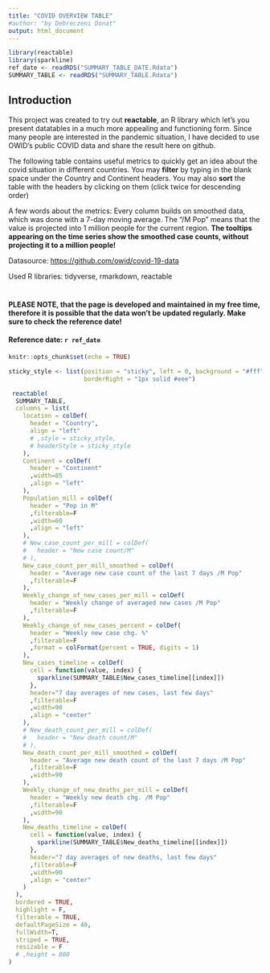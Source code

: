 ```yaml
---
title: "COVID OVERVIEW TABLE"
#author: "by Debreczeni Donat"
output: html_document
---
```

```r
library(reactable)
library(sparkline)
ref_date <- readRDS("SUMMARY_TABLE_DATE.Rdata")
SUMMARY_TABLE <- readRDS("SUMMARY_TABLE.Rdata")
```
## Introduction
This project was created to try out **reactable**, an R library which let's you present datatables in a much more appealing and functioning form. Since many people are interested in the pandemic situation, I have decided to use OWID's public COVID data and share the result here on github.

The following table contains useful metrics to quickly get an idea about the covid situation in different countries. You may **filter** by typing in the blank space under the Country and Continent headers. You may also **sort** the table with the headers by clicking on them (click twice for descending order)

A few words about the metrics: Every column builds on smoothed data, which was done with a 7-day moving average. The "/M Pop" means that the value is projected into 1 million people for the current region. **The tooltips appearing on the time series show the smoothed case counts, without projecting it to a million people!** 

####### Datasource: <https://github.com/owid/covid-19-data>
####### Used R libraries: tidyverse, rmarkdown, reactable
#
#### **PLEASE NOTE, that the page is developed and maintained in my free time, therefore it is possible that the data won't be updated regularly. Make sure to check the reference date!**
#### Reference date: **`r ref_date`**

```r
knitr::opts_chunk$set(echo = TRUE)

```

```r
sticky_style <- list(position = "sticky", left = 0, background = "#fff", zIndex = 1,
                     borderRight = "1px solid #eee")

 reactable(
  SUMMARY_TABLE,
  columns = list(
    location = colDef(
      header = "Country",
      align = "left"
      # ,style = sticky_style,
      # headerStyle = sticky_style
    ),
    Continent = colDef(
      header = "Continent"
      ,width=85
      ,align = "left"
    ),
    Population_mill = colDef(
      header = "Pop in M"
      ,filterable=F
      ,width=60
      ,align = "left"
    ),
    # New_case_count_per_mill = colDef(
    #   header = "New case count/M"
    # ),
    New_case_count_per_mill_smoothed = colDef(
      header = "Average new case count of the last 7 days /M Pop"
      ,filterable=F
    ),
    Weekly_change_of_new_cases_per_mill = colDef(
      header = "Weekly change of averaged new cases /M Pop"
      ,filterable=F
    ),
    Weekly_change_of_new_cases_percent = colDef(
      header = "Weekly new case chg. %"
      ,filterable=F
      ,format = colFormat(percent = TRUE, digits = 1)
    ),
    New_cases_timeline = colDef(
      cell = function(value, index) {
        sparkline(SUMMARY_TABLE$New_cases_timeline[[index]])
      },
      header="7 day averages of new cases, last few days"
      ,filterable=F
      ,width=90
      ,align = "center"
    ),
    # New_death_count_per_mill = colDef(
    #   header = "New death count/M"
    # ),
    New_death_count_per_mill_smoothed = colDef(
      header = "Average new death count of the last 7 days /M Pop"
      ,filterable=F
      ,width=90
    ),
    Weekly_change_of_new_deaths_per_mill = colDef(
      header = "Weekly new death chg. /M Pop"
      ,filterable=F
      ,width=90
    ),
    New_deaths_timeline = colDef(
      cell = function(value, index) {
        sparkline(SUMMARY_TABLE$New_deaths_timeline[[index]])
      },
      header="7 day averages of new deaths, last few days"
      ,filterable=F
      ,width=90
      ,align = "center"
    )
  ),
  bordered = TRUE,
  highlight = F,
  filterable = TRUE, 
  defaultPageSize = 40,
  fullWidth=T,
  striped = TRUE,
  resizable = F
  # ,height = 800
)
```
